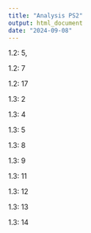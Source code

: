 ```yaml
---
title: "Analysis PS2"
output: html_document
date: "2024-09-08"
---
```


1.2: 5, 

1.2: 7

1.2: 17

1.3: 2

1.3: 4

1.3: 5

1.3: 8

1.3: 9

1.3: 11

1.3: 12

1.3: 13

1.3: 14